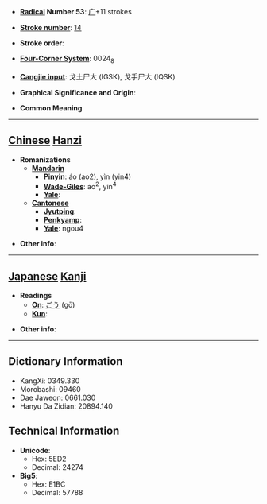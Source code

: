 * '''[[Wiktionary:Chinese radical index| Radical]] Number 53''': [[Wiktionary:Chinese radical index 广|广]]+11 strokes

* '''[[Wiktionary:Chinese total strokes index|Stroke number]]''': [[Wiktionary:Chinese total strokes index 14|14]]

* '''Stroke order''': 

* '''[[Wiktionary:Chinese four corner index|Four-Corner System]]''': 0024<sub>8</sub>

* '''[[Wiktionary:Chinese Cangjie index|Cangjie input]]''': 戈土尸大 (IGSK), 戈手尸大 (IQSK)

* '''Graphical Significance and Origin''': 

* '''Common Meaning'''

----

== [[Chinese]] [[Hanzi]] ==

* '''Romanizations'''
** '''[[Mandarin]]'''
*** '''[[Pinyin]]''': áo (ao2), yìn (yin4)
*** '''[[Wade-Giles]]''': ao<sup>2</sup>, yin<sup>4</sup>
*** '''[[Yale]]''': 
** '''[[Cantonese]]'''
*** '''[[Jyutping]]''':
*** '''[[Penkyamp]]''': 
*** '''[[Yale]]''': ngou4

* '''Other info''': 

----

== [[Japanese]] [[Kanji]] ==

* '''Readings'''
** '''[[On]]''': [[ごう]] (gō)
** '''[[Kun]]''': 

* '''Other info''':  

----

== Dictionary Information ==

* KangXi: 0349.330
* Morobashi: 09460
* Dae Jaweon: 0661.030
* Hanyu Da Zidian: 20894.140

== Technical Information ==

* '''Unicode''':
** Hex: 5ED2
** Decimal: 24274
* '''Big5''':
** Hex: E1BC
** Decimal: 57788